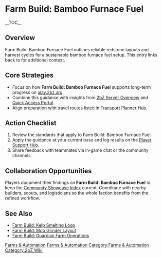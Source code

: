 {{Short description|Farm Build: Bamboo Furnace Fuel outlines reliable redstone layouts and harvest cycles for a sustainable bamboo furnace fuel setup}}
= Farm Build: Bamboo Furnace Fuel =
{{2bZ Navbox}}
__TOC__

== Overview ==
Farm Build: Bamboo Furnace Fuel outlines reliable redstone layouts and harvest cycles for
a sustainable bamboo furnace fuel setup. This entry links back to [[Category:Farms &
Automation|Farms & Automation]] for additional context.

== Core Strategies ==
* Focus on how '''Farm Build: Bamboo Furnace Fuel''' supports long-term progress on [[play.2bz.org]].
* Combine this guidance with insights from [[2bZ Server Overview]] and [[Quick Access Portal]].
* Align preparation with travel routes listed in [[Transport Planner Hub]].

== Action Checklist ==
# Review the [[Category:Farms & Automation|Farms & Automation]] standards that apply to Farm Build: Bamboo Furnace Fuel.
# Apply the guidance at your current base and log results on the [[Player Support Hub]].
# Share feedback with teammates via in-game chat or the community channels.

== Collaboration Opportunities ==
Players document their findings on '''Farm Build: Bamboo Furnace Fuel''' to keep the
[[Community Showcase Index]] current. Coordinate with nearby builders, scouts, and
logisticians so the whole faction benefits from the refined workflow.

== See Also ==
* [[Farm Build: Kelp Smelting Loop]]
* [[Farm Build: Mob Grinder Layout]]
* [[Farm Build: Guardian Farm Operations]]

[[Category:Farms & Automation]]
[[Category:2bZ Wiki]]
